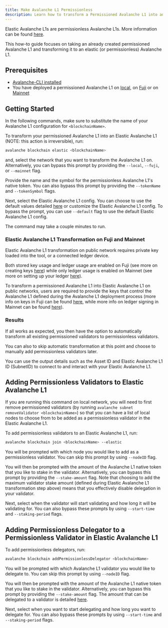 ```yaml
---
title: Make Avalanche L1 Permissionless
description: Learn how to transform a Permissioned Avalanche L1 into an Elastic Avalanche L1.
---
```


Elastic Avalanche L1s are permissionless Avalanche L1s. More information can be found [here](/avalanche-l1s/elastic-avalanche-l1s/parameters).

This how-to guide focuses on taking an already created permissioned Avalanche L1 and transforming it to an elastic (or permissionless) Avalanche L1.

## Prerequisites

- [Avalanche-CLI installed](/tooling/guides/get-avalanche-cli)
- You have deployed a permissioned Avalanche L1 on [local](/avalanche-l1s/deploy-a-avalanche-l1/local-network), on [Fuji](/avalanche-l1s/deploy-a-avalanche-l1/fuji-testnet) or on [Mainnet](/avalanche-l1s/deploy-a-avalanche-l1/avalanche-mainnet)

Getting Started[​](#getting-started "Direct link to heading")
-------------------------------------------------------------

In the following commands, make sure to substitute the name of your Avalanche L1 configuration for `<blockchainName>`.

To transform your permissioned Avalanche L1 into an Elastic Avalanche L1 (NOTE: this action is irreversible), run:

```bash
avalanche blockchain elastic <blockchainName>
```

and, select the network that you want to transform the Avalanche L1 on. Alternatively, you can bypass this prompt by providing the `--local`, `--fuji`, or `--mainnet` flag.

Provide the name and the symbol for the permissionless Avalanche L1's native token. You can also bypass this prompt by providing the `--tokenName` and `--tokenSymbol` flags.

Next, select the Elastic Avalanche L1 config. You can choose to use the default values detailed [here](/avalanche-l1s/elastic-avalanche-l1s/parameters#primary-network-parameters-on-mainnet) or customize the Elastic Avalanche L1 config. To bypass the prompt, you can use `--default` flag to use the default Elastic Avalanche L1 config.

The command may take a couple minutes to run.

### Elastic Avalanche L1 Transformation on Fuji and Mainnet[​](#elastic-avalanche-l1-transformation-on-fuji-and-mainnet "Direct link to heading")

Elastic Avalanche L1 transformation on public network requires private key loaded into the tool, or a connected ledger device.

Both stored key usage and ledger usage are enabled on Fuji (see more on creating keys [here](/avalanche-l1s/deploy-a-avalanche-l1/fuji-testnet#private-key)) while only ledger usage is enabled on Mainnet (see more on setting up your ledger [here](/avalanche-l1s/deploy-a-avalanche-l1/avalanche-mainnet#setting-up-your-ledger)).

To transform a permissioned Avalanche L1 into Elastic Avalanche L1 on public networks, users are required to provide the keys that control the Avalanche L1 defined during the Avalanche L1 deployment process (more info on keys in Fuji can be found [here](/avalanche-l1s/deploy-a-avalanche-l1/fuji-testnet#deploy-the-avalanche-l1), while more info on ledger signing in Mainnet can be found [here](/avalanche-l1s/deploy-a-avalanche-l1/avalanche-mainnet#deploy-the-avalanche-l1)).

### Results[​](#results "Direct link to heading")

If all works as expected, you then have the option to automatically transform all existing permissioned validators to permissionless validators.

You can also to skip automatic transformation at this point and choose to manually add permissionless validators later.

You can use the output details such as the Asset ID and Elastic Avalanche L1 ID (SubnetID) to connect to and interact with your Elastic Avalanche L1.

Adding Permissionless Validators to Elastic Avalanche L1[​](#adding-permissionless-validators-to-elastic-avalanche-l1 "Direct link to heading")
-----------------------------------------------------------------------------------------------------------------------------------

If you are running this command on local network, you will need to first remove permissioned validators (by running `avalanche subnet removeValidator <blockchainName>`) so that you can have a list of local nodes to choose from to be added as a permissionless validator in the Elastic Avalanche L1.

To add permissionless validators to an Elastic Avalanche L1, run:

```bash
avalanche blockchain join <blockchainName> --elastic
```

You will be prompted with which node you would like to add as a permissionless validator. You can skip this prompt by using `--nodeID` flag.

You will then be prompted with the amount of the Avalanche L1 native token that you like to stake in the validator. Alternatively, you can bypass this prompt by providing the `--stake-amount` flag. Note that choosing to add the maximum validator stake amount (defined during Elastic Avalanche L1 transformation step above) means that you effectively disable delegation in your validator.

Next, select when the validator will start validating and how long it will be validating for. You can also bypass these prompts by using `--start-time` and `--staking-period` flags.

Adding Permissionless Delegator to a Permissionless Validator in Elastic Avalanche L1[​](#adding-permissionless-delegator-to-a-permissionless-validator-in-elastic-avalanche-l1 "Direct link to heading")
---------------------------------------------------------------------------------------------------------------------------------------------------------------------------------------------

To add permissionless delegators, run:

```bash
avalanche blockchain addPermissionlessDelegator <blockchainName>
```

You will be prompted with which Avalanche L1 validator you would like to delegate to. You can skip this prompt by using `--nodeID` flag.

You will then be prompted with the amount of the Avalanche L1 native token that you like to stake in the validator. Alternatively, you can bypass this prompt by providing the `--stake-amount` flag. The amount that can be delegated to a validator is detailed [here](/avalanche-l1s/elastic-avalanche-l1s/parameters#delegators-weight-checks).

Next, select when you want to start delegating and how long you want to delegate for. You can also bypass these prompts by using `--start-time` and `--staking-period` flags.
